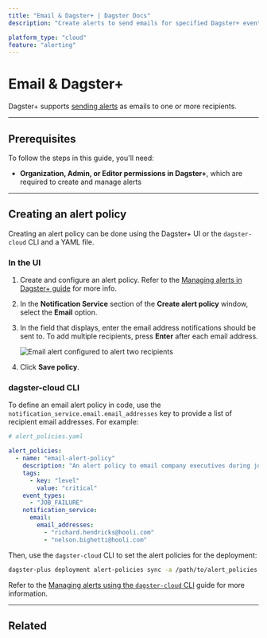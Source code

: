 ```yaml
---
title: "Email & Dagster+ | Dagster Docs"
description: "Create alerts to send emails for specified Dagster+ events."

platform_type: "cloud"
feature: "alerting"
---
```


# Email & Dagster+

<ApplicableDagsterProduct />

Dagster+ supports [sending alerts](/dagster-plus/managing-deployments/alerts) as emails to one or more recipients.

---

## Prerequisites

To follow the steps in this guide, you'll need:

- **Organization, Admin, or Editor permissions in Dagster+**, which are required to create and manage alerts

---

## Creating an alert policy

Creating an alert policy can be done using the Dagster+ UI or the `dagster-cloud` CLI and a YAML file.

<TabGroup>
<TabItem name="In the UI">

### In the UI

1. Create and configure an alert policy. Refer to the [Managing alerts in Dagster+ guide](/dagster-plus/managing-deployments/alerts/managing-alerts-in-ui) for more info.

2. In the **Notification Service** section of the **Create alert policy** window, select the **Email** option.

3. In the field that displays, enter the email address notifications should be sent to. To add multiple recipients, press **Enter** after each email address.

   <!-- ![Email alert configured to alert two recipients](/images/dagster-cloud/alerts/cloud-email-alert-creation.png) -->

   <Image
   alt="Email alert configured to alert two recipients"
   src="/images/dagster-cloud/alerts/cloud-email-alert-creation.png"
   width={1571}
   height={178}
   />

4. Click **Save policy**.

</TabItem>
<TabItem name="dagster-cloud CLI">

### dagster-cloud CLI

To define an email alert policy in code, use the `notification_service.email.email_addresses` key to provide a list of recipient email addresses. For example:

```yaml file=/dagster_cloud/alerts/email_policy.yaml
# alert_policies.yaml

alert_policies:
  - name: "email-alert-policy"
    description: "An alert policy to email company executives during job failure."
    tags:
      - key: "level"
        value: "critical"
    event_types:
      - "JOB_FAILURE"
    notification_service:
      email:
        email_addresses:
          - "richard.hendricks@hooli.com"
          - "nelson.bighetti@hooli.com"
```

Then, use the `dagster-cloud` CLI to set the alert policies for the deployment:

```bash file=/dagster_cloud/alerts/cli_commands.yaml startafter=start_set_alerts endbefore=end_set_alerts
dagster-plus deployment alert-policies sync -a /path/to/alert_policies.yaml
```

Refer to the [Managing alerts using the `dagster-cloud` CLI](/dagster-plus/managing-deployments/alerts/managing-alerts-cli) guide for more information.

</TabItem>
</TabGroup>

---

## Related

<ArticleList>
  <ArticleListItem
    title="Dagster+ alerts"
    href="/dagster-plus/managing-deployments/alerts"
  ></ArticleListItem>
  <ArticleListItem
    title="Managing alerts in Dagster+"
    href="/dagster-plus/managing-deployments/alerts/managing-alerts-in-ui"
  ></ArticleListItem>
  <ArticleListItem
    title="Managing alerts using the dagster-cloud CLI"
    href="/dagster-plus/managing-deployments/alerts/managing-alerts-cli"
  ></ArticleListItem>
  <ArticleListItem
    title="Deployment settings"
    href="/dagster-plus/managing-deployments/deployment-settings-reference"
  ></ArticleListItem>
  <ArticleListItem
    title="dagster-cloud CLI"
    href="/dagster-plus/managing-deployments/dagster-plus-cli"
  ></ArticleListItem>
  <ArticleListItem
    title="dagster_cloud.yaml"
    href="/dagster-plus/managing-deployments/dagster-cloud-yaml"
  ></ArticleListItem>
</ArticleList>
